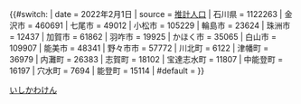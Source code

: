 <includeonly>{{#switch:{{自治體名稱翻譯/石川縣|{{{1}}}}}
| date =     2022年2月1日
| source     = [[推計人口]]
| 石川県     = 1122263
| 金沢市     =  460691
| 七尾市     =   49012
| 小松市     =  105229
| 輪島市     =   23624
| 珠洲市     =   12437
| 加賀市     =   61862
| 羽咋市     =   19925
| かほく市   =   35065
| 白山市     =  109907
| 能美市     =   48341
| 野々市市   =   57772
| 川北町     =    6122
| 津幡町     =   36979
| 内灘町     =   26383
| 志賀町     =   18102
| 宝達志水町 =   11807
| 中能登町   =   16197
| 穴水町     =    7694
| 能登町     =   15114
| #default = {{Error|錯誤}}
}}</includeonly><noinclude>{{Documentation|Template:自治體人口/doc}}
[[Category:都道府縣自治體人口模板|いしかわけん]]
</noinclude>